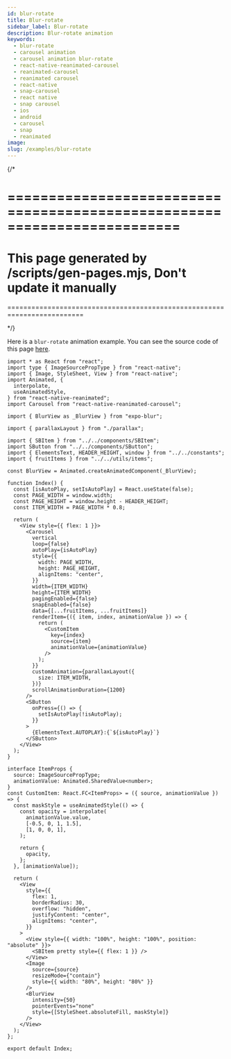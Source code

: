```yaml
---
id: blur-rotate
title: Blur-rotate
sidebar_label: Blur-rotate
description: Blur-rotate animation
keywords:
  - blur-rotate
  - carousel animation
  - carousel animation blur-rotate
  - react-native-reanimated-carousel
  - reanimated-carousel
  - reanimated carousel
  - react-native
  - snap-carousel
  - react native
  - snap carousel
  - ios
  - android
  - carousel
  - snap
  - reanimated
image:
slug: /examples/blur-rotate
---
```


{/\*

# =========================================================================

# This page generated by /scripts/gen-pages.mjs, Don't update it manually

=========================================================================

\*/}

Here is a `blur-rotate` animation example. You can see the source code of this page [here](https://github.com/dohooo/react-native-reanimated-carousel/blob/main/apps/app/src/pages/blur-rotate/index.tsx).


<Page page="blur-rotate" />

```tsx copy
import * as React from "react";
import type { ImageSourcePropType } from "react-native";
import { Image, StyleSheet, View } from "react-native";
import Animated, {
  interpolate,
  useAnimatedStyle,
} from "react-native-reanimated";
import Carousel from "react-native-reanimated-carousel";

import { BlurView as _BlurView } from "expo-blur";

import { parallaxLayout } from "./parallax";

import { SBItem } from "../../components/SBItem";
import SButton from "../../components/SButton";
import { ElementsText, HEADER_HEIGHT, window } from "../../constants";
import { fruitItems } from "../../utils/items";

const BlurView = Animated.createAnimatedComponent(_BlurView);

function Index() {
  const [isAutoPlay, setIsAutoPlay] = React.useState(false);
  const PAGE_WIDTH = window.width;
  const PAGE_HEIGHT = window.height - HEADER_HEIGHT;
  const ITEM_WIDTH = PAGE_WIDTH * 0.8;

  return (
    <View style={{ flex: 1 }}>
      <Carousel
        vertical
        loop={false}
        autoPlay={isAutoPlay}
        style={{
          width: PAGE_WIDTH,
          height: PAGE_HEIGHT,
          alignItems: "center",
        }}
        width={ITEM_WIDTH}
        height={ITEM_WIDTH}
        pagingEnabled={false}
        snapEnabled={false}
        data={[...fruitItems, ...fruitItems]}
        renderItem={({ item, index, animationValue }) => {
          return (
            <CustomItem
              key={index}
              source={item}
              animationValue={animationValue}
            />
          );
        }}
        customAnimation={parallaxLayout({
          size: ITEM_WIDTH,
        })}
        scrollAnimationDuration={1200}
      />
      <SButton
        onPress={() => {
          setIsAutoPlay(!isAutoPlay);
        }}
      >
        {ElementsText.AUTOPLAY}:{`${isAutoPlay}`}
      </SButton>
    </View>
  );
}

interface ItemProps {
  source: ImageSourcePropType;
  animationValue: Animated.SharedValue<number>;
}
const CustomItem: React.FC<ItemProps> = ({ source, animationValue }) => {
  const maskStyle = useAnimatedStyle(() => {
    const opacity = interpolate(
      animationValue.value,
      [-0.5, 0, 1, 1.5],
      [1, 0, 0, 1],
    );

    return {
      opacity,
    };
  }, [animationValue]);

  return (
    <View
      style={{
        flex: 1,
        borderRadius: 30,
        overflow: "hidden",
        justifyContent: "center",
        alignItems: "center",
      }}
    >
      <View style={{ width: "100%", height: "100%", position: "absolute" }}>
        <SBItem pretty style={{ flex: 1 }} />
      </View>
      <Image
        source={source}
        resizeMode={"contain"}
        style={{ width: "80%", height: "80%" }}
      />
      <BlurView
        intensity={50}
        pointerEvents="none"
        style={[StyleSheet.absoluteFill, maskStyle]}
      />
    </View>
  );
};

export default Index;
```

